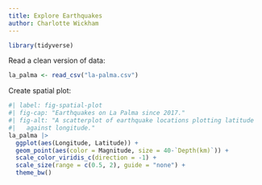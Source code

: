 ```yaml
---
title: Explore Earthquakes
author: Charlotte Wickham
---
```


```r
library(tidyverse)
```


Read a clean version of data:

```r
la_palma <- read_csv("la-palma.csv")
```

Create spatial plot:

```r
#| label: fig-spatial-plot
#| fig-cap: "Earthquakes on La Palma since 2017."
#| fig-alt: "A scatterplot of earthquake locations plotting latitude
#|   against longitude."
la_palma |> 
  ggplot(aes(Longitude, Latitude)) +
  geom_point(aes(color = Magnitude, size = 40-`Depth(km)`)) +
  scale_color_viridis_c(direction = -1) + 
  scale_size(range = c(0.5, 2), guide = "none") +
  theme_bw()
```


